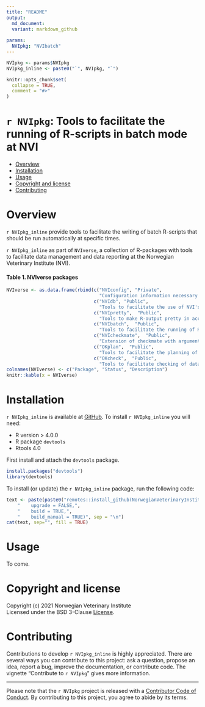 ```yaml
--- 
title: "README"
output: 
  md_document:
  variant: markdown_github
  
params:
  NVIpkg: "NVIbatch"
---
```


```r
NVIpkg <- params$NVIpkg
NVIpkg_inline <- paste0("`", NVIpkg, "`")

knitr::opts_chunk$set(
  collapse = TRUE,
  comment = "#>"
)
```

`r NVIpkg`: Tools to facilitate the running of R-scripts in batch mode at NVI
================

<!-- README.md is generated from README.Rmd. Please edit that file -->

  - [Overview](#overview)
  - [Installation](#installation)
  - [Usage](#usage)
  - [Copyright and license](#copyright-and-license)
  - [Contributing](#contributing)

# Overview
`r NVIpkg_inline` provide tools to facilitate the writing of batch R-scripts that
should be run automatically at specific times. 
 

`r NVIpkg_inline` as part of `NVIverse`, a collection of R-packages with tools to facilitate data management and data reporting at the Norwegian Veterinary Institute (NVI).

####  Table 1. NVIverse packages
```r
NVIverse <- as.data.frame(rbind(c("NVIconfig", "Private",
                                  "Configuration information necessary for some NVIverse functions"),
                                c("NVIdb", "Public",
                                  "Tools to facilitate the use of NVI's databases"),
                                c("NVIpretty",  "Public",
                                  "Tools to make R-output pretty in accord with NVI's graphical profile"),
                                c("NVIbatch",  "Public",
                                  "Tools to facilitate the running of R-scripts in batch mode at NVI"),
                                c("NVIcheckmate",  "Public",
                                  "Extension of checkmate with argument checking adapted for NVIverse"),
                                c("OKplan",  "Public",
                                  "Tools to facilitate the planning of surveillance programmes for the NFSA"),
                                c("OKcheck",  "Public",
                                  "Tools to facilitate checking of data from national surveillance programmes")))
colnames(NVIverse) <- c("Package", "Status", "Description")
knitr::kable(x = NVIverse)
```

# Installation
`r NVIpkg_inline`  is available at [GitHub](https://github.com/NorwegianVeterinaryInstitute). 
To install `r NVIpkg_inline` you will need:

- R version > 4.0.0
- R package `devtools`
- Rtools 4.0

First install and attach the `devtools` package.  

``` r
install.packages("devtools")
library(devtools)
```

To install (or update) the `r NVIpkg_inline` package, run the following code:


``` r
text <- paste(paste0("remotes::install_github(NorwegianVeterinaryInstitute/", NVIpkg, ")"), 
	"    upgrade = FALSE,", 
	"    build = TRUE,",
	"    build_manual = TRUE)", sep = "\n")
cat(text, sep="", fill = TRUE)
```

# Usage
To come.

# Copyright and license

Copyright (c) 2021 Norwegian Veterinary Institute  
Licensed under the BSD 3-Clause [License](`r  paste0("https://github.com/NorwegianVeterinaryInstitute/", NVIpkg, "/blob/main/LICENSE")` ).
  

# Contributing

Contributions to develop `r NVIpkg_inline` is highly appreciated. There are several 
ways you can contribute to this project: ask a question, propose an idea, report 
a bug, improve the documentation, or contribute code. The vignette 
"Contribute to `r NVIpkg`" gives more information.

-----

Please note that the `r NVIpkg` project is released with a [Contributor Code of Conduct](https://contributor-covenant.org/version/2/0/CODE_OF_CONDUCT.html). By 
contributing to this project, you agree to abide by its terms.
